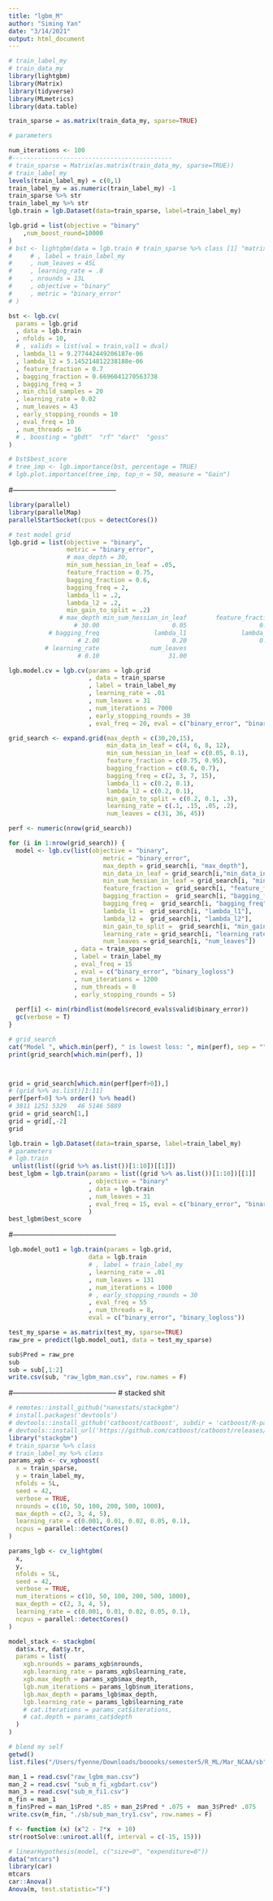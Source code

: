 ```yaml
---
title: "lgbm_M"
author: "Siming Yan"
date: "3/14/2021"
output: html_document
---
```

```r
# train_label_my
# train_data_my
library(lightgbm)
library(Matrix)
library(tidyverse)
library(MLmetrics)
library(data.table)
```

```r
train_sparse = as.matrix(train_data_my, sparse=TRUE)

# parameters

num_iterations <- 100
#--------------------------------------------
# train_sparse = Matrix(as.matrix(train_data_my, sparse=TRUE))
# train_label_my
levels(train_label_my) = c(0,1)
train_label_my = as.numeric(train_label_my) -1
train_sparse %>% str
train_label_my %>% str
lgb.train = lgb.Dataset(data=train_sparse, label=train_label_my)
```

```r

lgb.grid = list(objective = "binary"
    ,num_boost_round=10000
)
# bst <- lightgbm(data = lgb.train # train_sparse %>% class [1] "matrix" "array"  # lgbm data
#     # , label = train_label_my
#     , num_leaves = 45L
#     , learning_rate = .8
#     , nrounds = 13L
#     , objective = "binary"
#     , metric = "binary_error"
# )

bst <- lgb.cv(
  params = lgb.grid
  , data = lgb.train
  , nfolds = 10, 
  # , valids = list(val = train,val1 = dval)
  , lambda_l1 = 9.277442449206187e-06
  , lambda_l2 = 5.145214812238188e-06
  , feature_fraction = 0.7
  , bagging_fraction = 0.6696041270563738
  , bagging_freq = 3
  , min_child_samples = 20
  , learning_rate = 0.02
  , num_leaves = 43
  , early_stopping_rounds = 10
  , eval_freq = 10
  , num_threads = 16
  # , boosting = "gbdt"  "rf" "dart"  "goss"
) 

# bst$best_score
# tree_imp <- lgb.importance(bst, percentage = TRUE)
# lgb.plot.importance(tree_imp, top_n = 50, measure = "Gain")
```

#--------------------------------------------

```r
library(parallel)
library(parallelMap) 
parallelStartSocket(cpus = detectCores())
```
```r
# test model grid
lgb.grid = list(objective = "binary",
                metric = "binary_error",
                # max_depth = 30,
                min_sum_hessian_in_leaf = .05,
                feature_fraction = 0.75,
                bagging_fraction = 0.6,
                bagging_freq = 2,
                lambda_l1 = .2,
                lambda_l2 = .2,
                min_gain_to_split = .2)
              # max_depth min_sum_hessian_in_leaf        feature_fraction        bagging_fraction 
                  # 30.00                    0.05                    0.75                    0.60 
           # bagging_freq               lambda_l1               lambda_l2       min_gain_to_split 
                   # 2.00                    0.20                    0.20                    0.20 
          # learning_rate              num_leaves 
                   # 0.10                   31.00 

lgb.model.cv = lgb.cv(params = lgb.grid
                      , data = train_sparse
                      , label = train_label_my
                      , learning_rate = .01
                      , num_leaves = 31
                      , num_iterations = 7000
                      , early_stopping_rounds = 30
                      , eval_freq = 20, eval = c("binary_error", "binary_logloss"))
```

```r
grid_search <- expand.grid(max_depth = c(30,20,15),
                           min_data_in_leaf = c(4, 6, 8, 12),
                           min_sum_hessian_in_leaf = c(0.05, 0.1),
                           feature_fraction = c(0.75, 0.95),
                           bagging_fraction = c(0.6, 0.7),
                           bagging_freq = c(2, 3, 7, 15),
                           lambda_l1 = c(0.2, 0.1),
                           lambda_l2 = c(0.2, 0.1),
                           min_gain_to_split = c(0.2, 0.1, .3),
                           learning_rate = c(.1, .15, .05, .2),
                           num_leaves = c(31, 36, 45))
```

```r
perf <- numeric(nrow(grid_search))

for (i in 1:nrow(grid_search)) {
  model <- lgb.cv(list(objective = "binary",
                          metric = "binary_error",
                          max_depth = grid_search[i, "max_depth"],
                          min_data_in_leaf = grid_search[i,"min_data_in_leaf"],
                          min_sum_hessian_in_leaf = grid_search[i, "min_sum_hessian_in_leaf"],
                          feature_fraction =  grid_search[i, "feature_fraction"],
                          bagging_fraction =  grid_search[i, "bagging_fraction"],
                          bagging_freq =  grid_search[i, "bagging_freq"],
                          lambda_l1 =  grid_search[i, "lambda_l1"],
                          lambda_l2 =  grid_search[i, "lambda_l2"],
                          min_gain_to_split =  grid_search[i, "min_gain_to_split"],
                          learning_rate = grid_search[i, "learning_rate"],
                          num_leaves = grid_search[i, "num_leaves"])
                  , data = train_sparse
                  , label = train_label_my
                  , eval_freq = 15
                  , eval = c("binary_error", "binary_logloss")
                  , num_iterations = 1200
                  , num_threads = 8
                  , early_stopping_rounds = 5)
  
  perf[i] <- min(rbindlist(model$record_evals$valid$binary_error))
  gc(verbose = T)
}
```

```r
# grid_search
cat("Model ", which.min(perf), " is lowest loss: ", min(perf), sep = "","\n")
print(grid_search[which.min(perf), ])



grid = grid_search[which.min(perf[perf>0]),]
# (grid %>% as.list)[1:11]
perf[perf>0] %>% order() %>% head()
# 3811 1251 5329   46 5146 5889
grid = grid_search[1,]
grid = grid[,-2]
grid
```


```r
lgb.train = lgb.Dataset(data=train_sparse, label=train_label_my)
# parameters
# lgb.train
 unlist(list((grid %>% as.list())[1:10])[[1]])
best_lgbm = lgb.train(params = list((grid %>% as.list())[1:10])[[1]]
                      , objective = "binary"
                      , data = lgb.train
                      , num_leaves = 31
                      , eval_freq = 15, eval = c("binary_error", "binary_logloss")
                      )
best_lgbm$best_score
```


#--------------------------------------------

```r
lgb.model_out1 = lgb.train(params = lgb.grid,
                      data = lgb.train
                      # , label = train_label_my
                      , learning_rate = .01
                      , num_leaves = 131
                      , num_iterations = 1000
                      # , early_stopping_rounds = 30
                      , eval_freq = 55
                      , num_threads = 8,
                      eval = c("binary_error", "binary_logloss"))

```

```r
test_my_sparse = as.matrix(test_my, sparse=TRUE)
raw_pre = predict(lgb.model_out1, data = test_my_sparse)

sub$Pred = raw_pre
sub
sub = sub[,1:2]
write.csv(sub, "raw_lgbm_man.csv", row.names = F)
```


#--------------------------------------------
# stacked shit 

```r
# remotes::install_github("nanxstats/stackgbm")
# install.packages('devtools')
# devtools::install_github('catboost/catboost', subdir = 'catboost/R-package')
# devtools::install_url('https://github.com/catboost/catboost/releases/download/v0.20/catboost-R-Darwin-0.24.4.tgz')
library("stackgbm")
# train_sparse %>% class
# train_label_my %>% class
params_xgb <- cv_xgboost(
  x = train_sparse,
  y = train_label_my,
  nfolds = 5L,
  seed = 42,
  verbose = TRUE,
  nrounds = c(10, 50, 100, 200, 500, 1000),
  max_depth = c(2, 3, 4, 5),
  learning_rate = c(0.001, 0.01, 0.02, 0.05, 0.1),
  ncpus = parallel::detectCores()
)

params_lgb <- cv_lightgbm(
  x,
  y,
  nfolds = 5L,
  seed = 42,
  verbose = TRUE,
  num_iterations = c(10, 50, 100, 200, 500, 1000),
  max_depth = c(2, 3, 4, 5),
  learning_rate = c(0.001, 0.01, 0.02, 0.05, 0.1),
  ncpus = parallel::detectCores()
)


```

```r
model_stack <- stackgbm(
  dat$x.tr, dat$y.tr,
  params = list(
    xgb.nrounds = params_xgb$nrounds,
    xgb.learning_rate = params_xgb$learning_rate,
    xgb.max_depth = params_xgb$max_depth,
    lgb.num_iterations = params_lgb$num_iterations,
    lgb.max_depth = params_lgb$max_depth,
    lgb.learning_rate = params_lgb$learning_rate
    # cat.iterations = params_cat$iterations,
    # cat.depth = params_cat$depth
  )
)
```



```r
# blend my self
getwd()
list.files("/Users/fyenne/Downloads/booooks/semester5/R_ML/Mar_NCAA/sb")

man_1 = read.csv("raw_lgbm_man.csv")
man_2 = read.csv( "sub_m_fi_xgbdart.csv")
man_3 = read.csv("sub_m_fi1.csv")
m_fin = man_1
m_fin$Pred = man_1$Pred *.85 + man_2$Pred * .075 +  man_3$Pred* .075
write.csv(m_fin, "./sb/sub_man_try1.csv", row.names = F)
```
```r
f <- function (x) (x^2 - 7*x  + 10)
str(rootSolve::uniroot.all(f, interval = c(-15, 15)))
```

```r

# linearHypothesis(model, c("size=0", "expenditure=0"))
data("mtcars")
library(car)
mtcars
car::Anova()
Anova(m, test.statistic="F")
```

